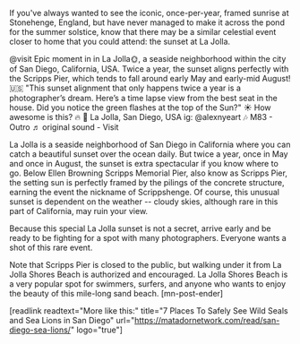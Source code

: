 If you've always wanted to see the iconic, once-per-year, framed sunrise at Stonehenge, England, but have never managed to make it across the pond for the summer solstice, know that there may be a similar celestial event closer to home that you could attend: the sunset at La Jolla. 


  @visit Epic moment in in La Jolla&#x1f31e;, a seaside neighborhood within the city of San Diego, California, USA. Twice a year, the sunset aligns perfectly with the Scripps Pier, which tends to fall around early May and early-mid August! &#x1f1fa;&#x1f1f8;  &#34;This sunset alignment that only happens twice a year is a photographer’s dream. Here’s a time lapse view from the best seat in the house. Did you notice the green flashes at the top of the Sun?&#34; &#x2600;&#xfe0f; How awesome is this? &#x1f525; &#x1f4cd; La Jolla, San Diego, USA ig: @alexnyeart &#x1f3b6; M83 - Outro  ♬ original sound - Visit   

La Jolla is a seaside neighborhood of San Diego in California where you can catch a beautiful sunset over the ocean daily. But twice a year, once in May and once in August, the sunset is extra spectacular if you know where to go. Below Ellen Browning Scripps Memorial Pier, also know as Scripps Pier, the setting sun is perfectly framed by the pilings of the concrete structure, earning the event the nickname of Scrippshenge. Of course, this unusual sunset is dependent on the weather -- cloudy skies, although rare in this part of California, may ruin your view. 

Because this special La Jolla sunset is not a secret, arrive early and be ready to be fighting for a spot with many photographers. Everyone wants a shot of this rare event. 

Note that Scripps Pier is closed to the public, but walking under it from La Jolla Shores Beach is authorized and encouraged. La Jolla Shores Beach is a very popular spot for swimmers, surfers, and anyone who wants to enjoy the beauty of this mile-long sand beach. [mn-post-ender]

[readlink readtext="More like this:" title="7 Places To Safely See Wild Seals and Sea Lions in San Diego"  url="https://matadornetwork.com/read/san-diego-sea-lions/" logo="true"]
